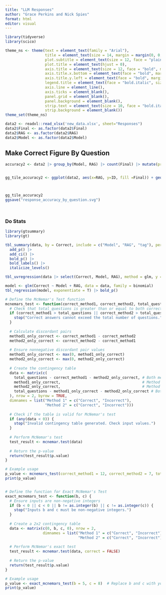---
title: "LLM Responses"
author: "Grace Perkins and Nick Spies"
format: html
editor: visual
---

```{r}

library(tidyverse)
library(scico)

theme_ns <- theme(text = element_text(family = "Arial"),
                  title = element_text(size = 14, margin = margin(0, 0, 8, 0)),
                  plot.subtitle = element_text(size = 12, face = "plain", hjust = 0),
                  plot.title = element_text(hjust = 0),
                  axis.title = element_text(size = 12, face = "bold", margin = margin(4,4,4,4)),
                  axis.title.x.bottom = element_text(face = "bold", margin = margin(4,0,0,0)),
                  axis.title.y.left = element_text(face = "bold", margin = margin(0,4,0,0)),
                  legend.title = element_text(face = "bold.italic", size = 12),
                  axis.line = element_line(),
                  axis.ticks = element_blank(),
                  panel.grid = element_blank(), 
                  panel.background = element_blank(),
                  strip.text = element_text(size = 10, face = "bold.italic"),
                  strip.background = element_blank())
theme_set(theme_ns)

data2 <- readxl::read_xlsx('new_data.xlsx', sheet="Responses")
data2$Final <- as.factor(data2$Final)
data2$RAG <- as.factor(data2$RAG)
data2$Model <- as.factor(data2$Model)

```

## Make Correct Figure By Question

```{r}

accuracy2 <- data2 |> group_by(Model, RAG) |> count(Final) |> mutate(prop = round(n/sum(n), digits = 2), label = paste0(n, "/20 ", "(", prop *100, '%"'))


gg_tile_accuracy2 <- ggplot(data2, aes(x=RAG, y=ID, fill =Final)) + geom_tile(color = 'black', alpha=0.75) + scale_y_continuous(name = 'Question ID', limits = c(0,21), breaks = c(1,5,10,15,20)) + facet_wrap(~Model) + scico::scale_fill_scico_d(palette = 'bilbao', begin =0.15, end = 0.85)  + ggtitle("Response Accuracy by Question") + theme(plot.title = element_text(face = "bold"), panel.background = element_blank(), plot.background = element_blank(), legend.box = element_blank(), axis.title.y.left = element_blank(), axis.text.y.left = element_text(face = "bold.italic"), legend.position = c(0.7, 1.1), legend.direction = "horizontal", legend.title = element_blank(), legend.background = element_blank())



gg_tile_accuracy2
ggsave("response_accuracy_by_question.svg")




```

### Do Stats

```{r}

library(gtsummary)
library(gt)

tbl_summary(data, by = Correct, include = c("Model", "RAG", "tag"), percent = "row") |> 
  add_p() |> 
  add_ci() |> 
  bold_p() |> 
  bold_labels() |> 
  italicize_levels()

tbl_uvregression(data |> select(Correct, Model, RAG), method = glm, y = "Correct", exponentiate = T, method.args = list(family = binomial)) |> bold_p()

model <- glm(Correct ~ Model + RAG, data = data, family = binomial)
tbl_regression(model, exponentiate = T) |> bold_p()

```

```{r}
# Define the McNemar's Test function
mcnemars_test <- function(correct_method1, correct_method2, total_questions) {
  # Check that total_questions is greater than or equal to both correct counts
  if (correct_method1 > total_questions || correct_method2 > total_questions) {
    stop("Correct answers cannot exceed the total number of questions.")
  }
  
  # Calculate discordant pairs
  method1_only_correct <- correct_method1 - correct_method2
  method2_only_correct <- correct_method2 - correct_method1
  
  # Ensure nonnegative discordant pair values
  method1_only_correct <- max(0, method1_only_correct)
  method2_only_correct <- max(0, method2_only_correct)
  
  # Create the contingency table
  data <- matrix(c(
    total_questions - correct_method1 - method2_only_correct, # Both methods incorrect
    method1_only_correct,                                     # Method 1 correct, Method 2 incorrect
    method2_only_correct,                                     # Method 1 incorrect, Method 2 correct
    total_questions - method1_only_correct - method2_only_correct # Both methods correct
  ), nrow = 2, byrow = TRUE,
  dimnames = list("Method 1" = c("Correct", "Incorrect"),
                  "Method 2" = c("Correct", "Incorrect")))
  
  # Check if the table is valid for McNemar's test
  if (any(data < 0)) {
    stop("Invalid contingency table generated. Check input values.")
  }
  
  # Perform McNemar's test
  test_result <- mcnemar.test(data)
  
  # Return the p-value
  return(test_result$p.value)
}

# Example usage
p_value <- mcnemars_test(correct_method1 = 12, correct_method2 = 7, total_questions = 20)
print(p_value)



```

```{r}
# Define the function for Exact McNemar's Test
exact_mcnemars_test <- function(b, c) {
  # Ensure inputs are non-negative integers
  if (b < 0 || c < 0 || b != as.integer(b) || c != as.integer(c)) {
    stop("Inputs b and c must be non-negative integers.")
  }
  
  # Create a 2x2 contingency table
  data <- matrix(c(0, b, c, 0), nrow = 2,
                 dimnames = list("Method 1" = c("Correct", "Incorrect"),
                                 "Method 2" = c("Correct", "Incorrect")))
  
  # Perform McNemar's exact test
  test_result <- mcnemar.test(data, correct = FALSE)
  
  # Return the p-value
  return(test_result$p.value)
}

# Example usage
p_value <- exact_mcnemars_test(b = 5, c = 8)  # Replace b and c with your data
print(p_value)

```
